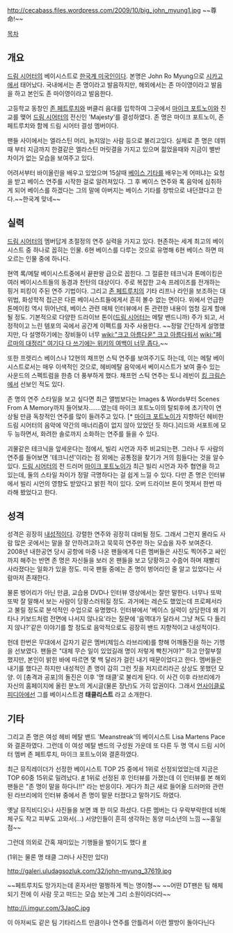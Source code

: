 http://cecabass.files.wordpress.com/2009/10/big_john_myung1.jpg
~~尊命!~~

[[목차]]

== 개요 ==
[[드림 시어터]]의 베이시스트로 [[한국계 미국인]]이다. 본명은 John Ro Myung으로 [[시카고]]에서 태어났다.
국내에서는 존 명이라고 발음하지만, 해외에서는 존 마이영이라고 발음을 하고 본인도 존 마이영이라고 발음한다.

고등학교 동창인 [[존 페트루치]]와 버클리 음대를 입학하여 그곳에서 [[마이크 포트노이]]와 친교를 맺어 [[드림 시어터]]의 전신인 'Majesty'를 결성하였다. 존 명은 마이크 포트노이, 존 페트루치와 함께 드림 시어터 결성 멤버이다.

팬들 사이에서는 엘라스틴 머리, 늙지않는 사람 등으로 불리고있다.
실제로 존 명은 데뷔때 부터 지금까지 한결같은 엘라스틴 머릿결을 가지고 있으며 젊었을때와 지금이 별반 차이가 없는 모습을 보여주고 있다.

어려서부터 바이올린을 배우고 있었으며 15살때 [[베이스 기타]]를 배우는게 어떠냐는 요청을 받고 베이스 연주를 시작한 걸로 알려져있다. 그 후 베이스 연주와 록 음악에 심취하게 되어 베이스를 하겠다는 그의 말에 아버지는 베이스 기타를 창밖으로 내던졌다고 한다.~~한국계 맞네~~
== 실력 ==
[[드림 시어터]]의 멤버답게 초절정의 연주 실력을 가지고 있다. 현존하는 세계 최고의 베이시스트 중 하나로 꼽히는 인물. 6현 베이스를 다루는 것으로 유명해 6현 베이스 하면 떠오르는 인물 중에 하나다.

현역 록/메탈 베이시스트중에서 끝판왕 급으로 꼽힌다. 그 절륜한 테크닉과 톤메이킹은 여러 베이시스트들의 동경과 찬탄의 대상이다. 주로 복잡한 고속 프레이즈를 전개하는 핑거 피킹이 주된 연주 기법이다. 그리고 [[존 페트루치]]의 기타 리프나 라인을 보조하는 대위법, 화성학적 접근은 다른 베이시스트들에게서 흔히 볼수 없는 면이다. 위에서 언급한 톤메이킹 역시 뛰어난데, 베이스 관련 매체 인터뷰에서 톤 관련한 내용이 엄청 길게 할애될 정도. 기본적으로 다양한 드라이브 톤이([[드림 시어터]]는 메탈 밴드니까) 주가 되고, 서정적이고 느린 템포의 곡에서 공간계 이펙트를 자주 사용한다. ~~정말 간단하게 설명했지만, 다 설명하기에는 장비들이 너무 [[wiki:"크고 아름다운" 크고 아름다워서]] [[wiki:"페르마의 대정리" 여기다 다 쓰기에는 위키의 여백이 너무 좁다.]]~~

또한 프렛리스 베이스나 12현의 채프먼 스틱 연주를 보여주기도 하는데, 이는 메탈 베이시스트로서는 매우 이색적인 것으로, 헤비메탈 음악에서 베이시스트가 보여 줄수 있는 사운드의 스펙트럼을 한층 더 풍부하게 했다. 채프먼 스틱 연주는 토니 레빈이 [[킹 크림슨]]에서 선보인 적도 있다.

존 명의 연주 스타일을 보고 싶다면 최근 앨범보다는 Images & Words부터 Scenes From A Memory까지 들어보자.......였는데 마이크 포트노이의 탈퇴후에 초기작이 연상될 만큼 독창적인 연주를 많이 들려주고 있다. [* [[마이크 포트노이]]가 지향하던 헤비한 드림 시어터의 음악에 약간의 매너리즘이 없지 않아 있었던 듯 하다.]리드와 서포트에 모두 능하면서, 화려한 솔로까지 소화하는 연주를 들을 수 있다.

괴물같은 테크닉을 앞세운다는 점에서, 빌리 시언과 자주 비교되는편. 그러나 두 사람의 연주를 들어보면 '테크니션'이라는 점 외에는 공통점을 찾기가 거의 힘들다는 것을 알수 있다. [[드림 시어터]]의 전 드러머 [[마이크 포트노이]]가 최근 빌리 시언과 자주 협연을 하고 있는데, 둘의 스타일 차이가 정말 극명하다는 걸 쉽게 느낄 수 있다. 다만 존 명은 인터뷰에서 빌리 시언의 영향도 받았다고 밝힌 적이 있다. 오버 드라이브 톤이 멋져서 한번 따라해 봤었다고 한다. 

== 성격 ==
성격은 굉장히 [[내성적]]이다. 강렬한 연주와 굉장히 대비될 정도. 그래서 그런지 몰라도 사람 많은 곳에서는 말을 잘 안하려고하고 묵묵히 연주만 하는 모습을 자주 보여준다. 2008년 내한공연 당시 공항에 마중 나온 팬들에게 다른 멤버들은 사진도 찍어주고 싸인까지 해주는 반면 존 명은 자신들을 보러 온 팬들을 보고 당황하고 수줍어 하며 재빨리 사라졌다는 일화가 있을 정도. 미국 팬들 중에는 존 명이 벙어리인 줄 알고 있었다는 사람마저 존재한다.

물론 벙어리가 아닌 만큼, 교습용 DVD나 인터뷰 영상에서는 잘만 말한다. 너무나 또박또박 잘 말해서 보는 사람이 당황스러워질 정도. 과거에는 레슨도 했었는데 프로페서라고 불릴 정도로 분석적인 수업으로 유명했다.
인터뷰에서 '베이스 실력이 상당한데 왜 기타나 키보드처럼 전면에 나서지 않나요'라는 질문에 '음역대가 달라서 그냥 쳐도 다 들리지 않나?'같은 이야기를 할 정도로 음악적으로도 굉장히 밴드 지향적이고 내성적이다.

헌데 한번은 무대에서 갑자기 같은 멤버(제임스 라브리에)를 향해 어깨돌진을 하는 기행을 선보였다. 팬들은 "대체 무슨 일이 있었길래 명이 저렇게 빡친거야?" 하고 안절부절했지만, 본인이 밝힌 바에 따르면 몇 백 달러가 걸린 내기 때문이었다고 한다. 멤버들은 내기를 했다곤 하지만 내성적인 존 명이 감히 그런 짓을 저지르리라곤 상상도 못했던 모양. 이 [충격과 공포]의 돌진은 이후 '명 태클'로 불리게 된다. 이 사건 이후 라브리에가 자신의 홈페이지에 올린 분노의 게시글(물론 장난)도 가히 압권이다. 그래서 [[언사이클로피디아]]에선 그를 베이시스트겸 '''태클리스트''' 라고 소개한다.

== 기타 ==
그리고 존 명은 여성 헤비 메탈 밴드 'Meanstreak'의 베이시스트 Lisa Martens Pace와 결혼하였다. 그런데 이 여성 메탈 밴드의 구성원 가운데 또 다른 두 명 역시 드림 시어터 멤버 존 페트루치, 마이크 포트노이와 결혼하였다.

최근 뮤직레이더가 선정한 베이시스트 TOP 25 중에서 1위로 선정되었었는데 지금은 TOP 60중 15위로 밀려났다. [http://www.musicradar.com/news/guitars/the-25-greatest-bassists-of-all-time-279007/46#content #]
1위로 선정된 후 인터뷰를 가졌는데 이 인터뷰를 본 해외 팬들은 "존 명이 말을 하다니!!" 라는 반응이다.
게다가 최근 새로 들어올 드러머와 관련된 라브리에의 인터뷰 중에서 존 명이 말문 터졌다고 말하기도 하였다.

옛날 뮤직비디오나 사진들을 보면 꽤 한 미모 하셨다. 다른 멤버는 다 우락부락한데 비해 체구도 작고 피부도 고와서(...) 서양인들이 흔히 생각하는 동양 미소년의 느낌 ~~홍일점~~

그런데 의외로 간혹 재미있는 기행들을 벌이기도 했다 [http://www.youtube.com/watch?v=94cyJiETisE/#content #]

(1위는 물론 명 태클 그러나 사진만 있다)

http://galeri.uludagsozluk.com/32/john-myung_37619.jpg

~~페트루치도 망가지는데 혼자서만 멀쩡하게 찍는 명이형~~
~~어떤 DT팬은 팀 해체되기 전에 이 사람 웃고 떠드는 모습 보는게 그리 소원이라더라~~

http://i.imgur.com/3JaoC.jpg

이 아저씨도 같은 팀 기타리스트 만큼이나 연주를 안틀려서 이런 짤방이 돌아다닌다

